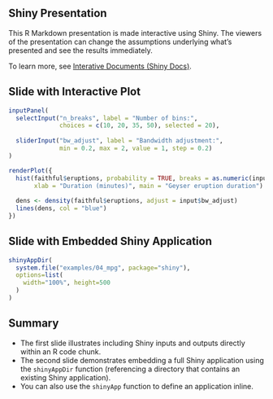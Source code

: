## Shiny Presentation

This R Markdown presentation is made interactive using Shiny. The viewers of the presentation can change the assumptions underlying what's presented and see the results immediately. 

To learn more, see [Interative Documents (Shiny Docs)](http://rmarkdown.rstudio.com/authoring_shiny.html).

## Slide with Interactive Plot

```r
inputPanel(
  selectInput("n_breaks", label = "Number of bins:",
              choices = c(10, 20, 35, 50), selected = 20),
  
  sliderInput("bw_adjust", label = "Bandwidth adjustment:",
              min = 0.2, max = 2, value = 1, step = 0.2)
)

renderPlot({
  hist(faithful$eruptions, probability = TRUE, breaks = as.numeric(input$n_breaks),
       xlab = "Duration (minutes)", main = "Geyser eruption duration")
  
  dens <- density(faithful$eruptions, adjust = input$bw_adjust)
  lines(dens, col = "blue")
})
```

## Slide with Embedded Shiny Application

```r
shinyAppDir(
  system.file("examples/04_mpg", package="shiny"),
  options=list(
    width="100%", height=500
  )
)
```

## Summary

- The first slide illustrates including Shiny inputs and outputs directly within an R code chunk.
- The second slide demonstrates embedding a full Shiny application using the `shinyAppDir` function (referencing a directory that contains an existing Shiny application).
- You can also use the `shinyApp` function to define an application inline.



